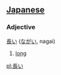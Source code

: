 == [[Japanese]] ==                                          
===Adjective===
[[長]]い ([[ながい]], nagai)

# [[long]]

[[pl:長い]]